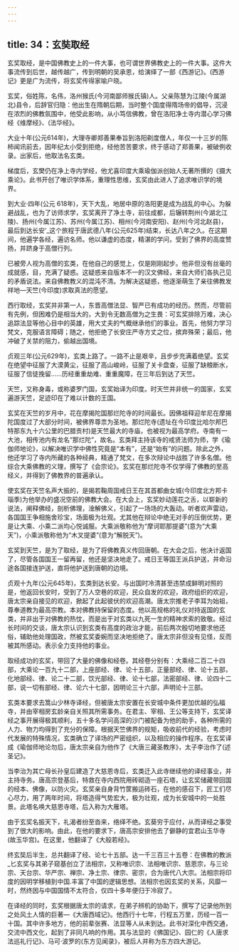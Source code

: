 ```yaml
---
---
---
```

title: 34：玄奘取经
---



玄奖取经，是中国佛教史上的一件大事，也可谓世界佛教史上的一件大事。这件大事流传到后世，越传越广，传到明朝的吴承恩，给演绎了一部《西游记》。(西游记》更是广为流传，将玄奖传得家喻户晓。

玄奖，俗姓陈，名伟，洛州猴氏(今河南鄙师猴氏镇)人。父亲陈慧为江陵(今属湖北)县令，后辞官归隐：他出生在隋朝后期，当时整个国度得隋场帝的倡导，沉浸在浓烈的佛教氛围中，他受此影响，从小笃信佛教，曾在洛阳净土寺内潜心学习佛经《维摩经》、(法华经》。

大业十年(公元614年)，大理寺卿郑善果奉旨到洛阳剃度僧人，年仅一十三岁的陈柿闻讯前去，因年纪太小受到拒绝，经他苦苦要求，终于感动了郑善果，被破例收录。出家后，他取法名玄类。

梯度后，玄樊仍在净上寺内学经，他尤喜印度大乘瑜伽派创始人无著所撰的《摄大乘论》。此书开创了唯识学体系，重理性思维，玄奖由此进人了追求唯识学的境界。

到大业·四年(公元 618年)，天下大乱，地居中原的洛阳更是成为战乱的中心。为躲避战乱，也为了访师求学，玄奖离开了净土寺，前往成都，后辗转荆州(今湖北江陵)、扬州(今属江苏)、苏州(今属江苏)、相州(今河南安阳)、赵州(今河北赵县)，最后到达长安‘_这个旅程于唐武德八年(公元625年)结束，长达八年之久。在这期间，他遍学各经，遍访名师。他以谦虚的态度，精湛的学问，受到了佛界的高度赞扬，并跻身于高僧行列。

已被旁人视为高僧的玄类，在他自己的感觉上，仅是刚刚起步。他非但没有丝毫的成就感，目，充满了疑惑。这疑惑来自版本不一的汉文佛经，来自大师们各执己见的矛盾说法。来自佛教教义的混沌不清。为解决这疑惑，他逐渐萌生了亲往佛教发祥地—天竺(今印度)求取真法的愿望。

西行取经，玄奖并非第一人，东晋高僧法显、智严已有成功的经历。然而，尽管前有先例，但困难仍是相当大的，大到令无数高僧为之生畏：可玄奖排除万难，决心追踪法显等他心目中的英雄，用大丈夫的气概继承他们的事业。首先，他努力学习梵文，克服语言障碍；随之，他拒绝了长安庄严寺方丈之位，摈弃殊荣；最后，他冲破了关禁的阻力，偷越出国境。

贞观三年(公元629年)，玄类上路了。一路不止是艰辛，且步步充满着绝望。玄奖在绝望中征服了大漠黄尘，征服了高山峻岭，征服了关卡盘查，征服了缺粮断水，征服了信徒挽留……历经重重劫难、重重魔障，在三年后到达了天竺。

天竺，又称身毒，或称婆罗门国，玄奖始译为印度。时天竺并非统一的国家，玄奖遍游天竺，足迹印在了难以计数的王国。

玄奖在天竺的岁月中，花在摩揭陀国那烂陀寺的时间最长。因佛祖释迎牟尼在摩揭陀国度过了大部分时间，被佛界尊祟为圣地。那烂陀寺(遗址在今印度比哈尔邦巴特那东九十六公里的巴腊贡村)是天竺最大的寺庙，也被视为最高学府。寺南有一大池，相传池内有龙名“那烂陀”，故名。玄类拜主持该寺的戒贤法师为师，学《瑜伽师地论》，以解决唯识学中佛性究竟是“本有”，还是“始有”的问题。除此之外，他还学习了寺内所藏的各种经典，精通了梵文，在多次辩论中战胜了许多名僧。他综合大乘佛教的义理，撰写了《会宗论》。玄奖在那烂陀寺不仅学得了佛教的至高经义，并得到了佛教界的普遍承认。

使玄奖在天竺名声大振的，是揭若鞠周国戒日王在其首都曲女城(今印度北方邦卡瑙季)为他举办的盛况空前的佛教大会。在大会上，玄奖妙动莲花之舌，以崭新的说法，阐释佛经，剖析佛理，淦解佛义，引起了一场场的大轰动。听者欢声雷动，各国国王争相施舍珍宝，场面极为壮观。尤其他在辩论中绝无对手的压倒优势，更是让大乘、小乘二派均心悦诚服。大乘派敬称他为“摩诃耶那提婆”(意为“大乘天”)，小乘派敬称他为“木叉提婆”(意为“解脱天”)。

玄奖到天竺，是为了取经，是为了将佛教真义传回唐朝。在大会之后，他决计返国了，尽管各国国王一留再留，他还是坚决地走了。戒日王等国王派兵护送，并命沿途各国接连护送，直将他护送到唐朝的边境。

贞观十九年(公元645年)，玄类到达长安。与出国时冷清甚至违禁成鲜明对照的是，他返回长安时，受到了万人空巷的欢迎，民众自发的欢迎，政府组织的欢迎，唐太宗亲自接见的欢迎，掀起了此起彼伏的欢迎高潮。唐太宗推老子李耳为始祖，尊奉道教为最高宗教。本对佛教持保留的态度。他以高规格的礼仪对持返国的玄类，并非出于对佛教的热忱，而是出于对玄类以九死一生的精神求索的致敬。经过长时间的交谈，唐太宗认识到玄类有高度的政治才能，前后两次殷切地要求他还俗，辅助他处理国政，然被玄奖委婉而坚决地拒绝了。唐太宗非但没有见怪，反而被其所感动。表示全力支持他的事业。

取经成功的玄奖，带回了大量的佛像和经卷。其经卷分别有：大乘经二百二十四部，大乘论一百九十二部，上座部经、律、论十五部，正量部经、律、论十五部，化地部经、律、论二十二部，饮光部经、律、论十七部，法密部经、律、论四十二部，说一切有部经、律、论六十七部，因明论三十六部，声明论十三部。

玄类本要求去篙山少林寺译经，但被唐太宗安置在长安城中条件更加优越的弘福寺，并由宰相房玄龄亲自关照其所需事务。在君主、宰相、王公等支持下，玄奖译经之事开展得极其顺利，五十多名学问高深的沙门被配备为他的助手，各种所需的人力、物力均得到了充分的保障。根据天竺佛界的规矩，吸收前代的经验，考虑时代发展的特殊情况，玄类确立了译场的严密组织，以及相应的操作程序。在玄奖译成《瑜伽师地论勿后，唐太宗亲自为他作了《大唐三藏圣教序》，太子李治作了(述圣记》。

当李治为其亡母长孙皇后建造了大慈恩寺后，玄类迁入此寺继续他的译经事业，并主持寺务。唐高宗登基后，特救在寺内西院用砖砌造一座石塔，让玄奖储藏带回国的经本、佛像，以防火灾。玄奖亲自身背竹筐搬运砖石，在他的感召下，匠工们尽心尽力，用了两年时间，将塔造得气势宏大，极为壮观，成为长安城中的一处胜景。此塔名唤大慈恩寺塔，后入称为大雁塔。

由于玄奖名振天下，礼渴者纷至沓来，络绎不绝。玄葵穷于应付，从而译经之事受到了很大的影响。由此，在他的要求下，唐高宗安排他去了僻静的宜君山玉华寺(故玉华宫)。在这里，他翻译了《大般若经》。

终玄奘后半生，总共翻译了经、论七十五部。达一千三百三十五卷：在佛教的教派_匕玄奖与其弟子窥基创立了法相宗，又称唯识宗、法相唯识宗、慈恩宗，与三论宗、天台宗、华严宗、禅宗、净土宗、律宗、密宗，合为唐代八大宗。法相宗将印度的因明学移植到中国.丰富了中国的逻辑思想。法相宗也因玄奖的关系，风靡一时，然终因与中国国情不太符合，仅四十多年便归于冷寂了。

在译经的同时，玄奖根据唐太宗的请求，在弟子辨机的协助下，撰写了记录他所到之处风土人情的巨著—《大唐西域记》。他西行十七年，行程五万里，历经一百一十国。其中许多地方，他的前辈张赛、法显等人从未到达。此书对深化中西交通，交流中西文化，起到了非同凡响的作用。其与法显的《佛国记》、园仁的《人唐求法巡礼行记》、马可·波罗的(东方见闻录》，被后人并称为东方四大游记。